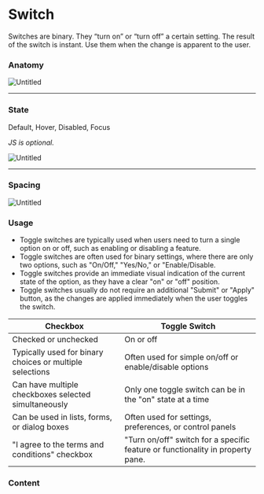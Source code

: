

<Meta of={SwitchStories} />

# Switch

Switches are binary. They “turn on” or “turn off” a certain setting. The result of the switch is instant. Use them when the change is apparent to the user.

### Anatomy

![Untitled](https://s3-us-west-2.amazonaws.com/secure.notion-static.com/7790b957-d59e-4a83-9de6-d76fee5eb906/Untitled.png)

---

### State

Default, Hover, Disabled, Focus

*JS is optional.*

![Untitled](https://s3-us-west-2.amazonaws.com/secure.notion-static.com/fc0419b7-d926-44c8-9bbd-9a4b9b473c62/Untitled.png)

---

### Spacing

![Untitled](https://s3-us-west-2.amazonaws.com/secure.notion-static.com/406c2e50-45cf-4bc1-8768-accf62dd2b86/Untitled.png)

### Usage

- Toggle switches are typically used when users need to turn a single option on or off, such as enabling or disabling a feature.
- Toggle switches are often used for binary settings, where there are only two options, such as "On/Off," "Yes/No," or "Enable/Disable.
- Toggle switches provide an immediate visual indication of the current state of the option, as they have a clear "on" or "off" position.
- Toggle switches usually do not require an additional "Submit" or "Apply" button, as the changes are applied immediately when the user toggles the switch.

| Checkbox | Toggle Switch |
| --- | --- |
| Checked or unchecked | On or off |
| Typically used for binary choices or multiple selections | Often used for simple on/off or enable/disable options |
| Can have multiple checkboxes selected simultaneously | Only one toggle switch can be in the "on" state at a time |
| Can be used in lists, forms, or dialog boxes | Often used for settings, preferences, or control panels |
| "I agree to the terms and conditions" checkbox | "Turn on/off" switch for a specific feature or functionality in property pane.  |

### Content
